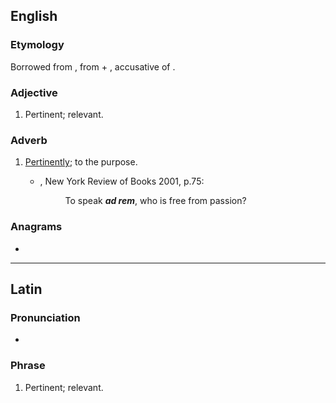 ==English==

===Etymology===
Borrowed from {{bor|en|la|ad rem||pertinent, relevant}}, from {{m|la|ad||to}} + {{m|la|rem}}, accusative of {{m|la|res||matter}}.

===Adjective===
{{en-adj|-|head=ad rem}}

# Pertinent; relevant.

===Adverb===
{{en-adv|-|head=ad rem}}

# [[pertinently|Pertinently]]; to the purpose.
#* {{RQ:RBrtn AntmyMlncly}}, New York Review of Books 2001, p.75:
#*: To speak '''''ad rem''''', who is free from passion?

===Anagrams===
* {{anagrams|en|a=ademr|-derma|Mader|armed|dearm|derma|derma-|dream|m'dear|medar|ramed|redam}}

----

==Latin==

===Pronunciation===
* {{la-IPA|ad 'rem}}

===Phrase===
{{head|la|phrase|head=[[ad]] [[res|rem]]}}

# Pertinent; relevant.